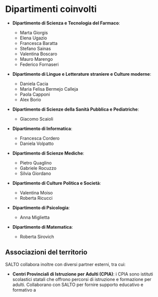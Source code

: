 # Dipartimenti coinvolti

- **Dipartimento di Scienza e Tecnologia del Farmaco**:

  - Marta Giorgis
  - Elena Ugazio
  - Francesca Baratta
  - Stefano Sainas
  - Valentina Boscaro
  - Mauro Marengo
  - Federico Fornaseri

- **Dipartimento di Lingue e Letterature straniere e Culture moderne**:

  - Daniela Cacia
  - Maria Felisa Bermejo Calleja
  - Paola Capponi
  - Alex Borio

- **Dipartimento di Scienze della Sanità Pubblica e Pediatriche**:

  - Giacomo Scaioli

- **Dipartimento di Informatica**:

  - Francesca Cordero
  - Daniela Volpatto

- **Dipartimento di Scienze Mediche**:

  - Pietro Quaglino
  - Gabriele Rocuzzo
  - Silvia Giordano

- **Dipartimento di Culture Politica e Società**:

  - Valentina Moiso
  - Roberta Ricucci

- **Dipartimento di Psicologia**:

  - Anna Miglietta

- **Dipartimento di Matematica**:
  - Roberta Sirovich

## Associazioni del territorio

SALTO collabora inoltre con diversi partner esterni, tra cui:

- **Centri Provinciali di Istruzione per Adulti (CPIA)**: i CPIA sono istituti scolastici statali che offrono percorsi di istruzione e formazione per adulti. Collaborano con SALTO per fornire supporto educativo e formativo a
